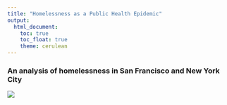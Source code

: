 ```yaml
---
title: "Homelessness as a Public Health Epidemic"
output: 
  html_document:
    toc: true
    toc_float: true
    theme: cerulean
---
```


### An analysis of homelessness in San Francisco and New York City
![](images/Homelessness_SF.jpg)